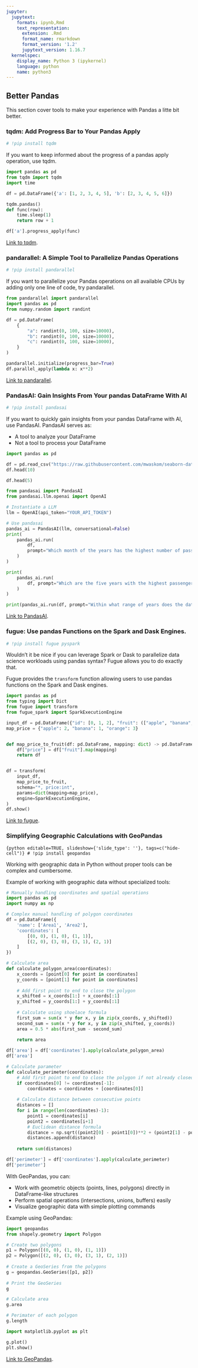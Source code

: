```yaml
---
jupyter:
  jupytext:
    formats: ipynb,Rmd
    text_representation:
      extension: .Rmd
      format_name: rmarkdown
      format_version: '1.2'
      jupytext_version: 1.16.7
  kernelspec:
    display_name: Python 3 (ipykernel)
    language: python
    name: python3
---
```


## Better Pandas


This section cover tools to make your experience with Pandas a litte bit better.


### tqdm: Add Progress Bar to Your Pandas Apply

```python
# !pip install tqdm 
```

If you want to keep informed about the progress of a pandas apply operation, use tqdm.

```python
import pandas as pd 
from tqdm import tqdm 
import time 

df = pd.DataFrame({'a': [1, 2, 3, 4, 5], 'b': [2, 3, 4, 5, 6]})

tqdm.pandas()
def func(row):
    time.sleep(1)
    return row + 1

df['a'].progress_apply(func)
```

[Link to tqdm](https://github.com/tqdm/tqdm).


### pandarallel: A Simple Tool to Parallelize Pandas Operations 

```python
# !pip install pandarallel
```

If you want to parallelize your Pandas operations on all available CPUs by adding only one line of code, try pandarallel. 

```python
from pandarallel import pandarallel
import pandas as pd
from numpy.random import randint

df = pd.DataFrame(
    {
        "a": randint(0, 100, size=10000),
        "b": randint(0, 100, size=10000),
        "c": randint(0, 100, size=10000),
    }
)

pandarallel.initialize(progress_bar=True)
df.parallel_apply(lambda x: x**2)

```

[Link to pandarallel](https://github.com/nalepae/pandarallel).


### PandasAI: Gain Insights From Your pandas DataFrame With AI

```python
# !pip install pandasai
```

If you want to quickly gain insights from your pandas DataFrame with AI, use PandasAI. PandasAI serves as: 

- A tool to analyze your DataFrame
- Not a tool to process your DataFrame

```python
import pandas as pd  

df = pd.read_csv("https://raw.githubusercontent.com/mwaskom/seaborn-data/master/flights.csv")
df.head(10)
```

```python
df.head(5)
```

```python
from pandasai import PandasAI
from pandasai.llm.openai import OpenAI

# Instantiate a LLM
llm = OpenAI(api_token="YOUR_API_TOKEN")

# Use pandasai
pandas_ai = PandasAI(llm, conversational=False)
print(
    pandas_ai.run(
        df,
        prompt="Which month of the years has the highest number of passengers on average?",
    )
)

```

```python
print(
    pandas_ai.run(
        df, prompt="Which are the five years with the highest passenger numbers?"
    )
)

```

```python
print(pandas_ai.run(df, prompt="Within what range of years does the dataset span?"))

```

[Link to PandasAI](https://github.com/gventuri/pandas-ai).


### fugue: Use pandas Functions on the Spark and Dask Engines. 

```python
# !pip install fugue pyspark
```

Wouldn't it be nice if you can leverage Spark or Dask to parallelize data science workloads using pandas syntax? Fugue allows you to do exactly that.

Fugue provides the `transform` function allowing users to use pandas functions on the Spark and Dask engines. 

```python
import pandas as pd
from typing import Dict
from fugue import transform
from fugue_spark import SparkExecutionEngine

input_df = pd.DataFrame({"id": [0, 1, 2], "fruit": (["apple", "banana", "orange"])})
map_price = {"apple": 2, "banana": 1, "orange": 3}


def map_price_to_fruit(df: pd.DataFrame, mapping: dict) -> pd.DataFrame:
    df["price"] = df["fruit"].map(mapping)
    return df


df = transform(
    input_df,
    map_price_to_fruit,
    schema="*, price:int",
    params=dict(mapping=map_price),
    engine=SparkExecutionEngine,
)
df.show()
```

[Link to fugue](https://github.com/fugue-project/fugue).


### Simplifying Geographic Calculations with GeoPandas

```{python editable=TRUE, slideshow={'slide_type': ''}, tags=c("hide-cell")}
# !pip install geopandas
```

Working with geographic data in Python without proper tools can be complex and cumbersome. 

Example of working with geographic data without specialized tools:

```python
# Manually handling coordinates and spatial operations
import pandas as pd
import numpy as np

# Complex manual handling of polygon coordinates
df = pd.DataFrame({
    'name': ['Area1', 'Area2'],
    'coordinates': [
        [(0, 0), (1, 0), (1, 1)],
        [(2, 0), (3, 0), (3, 1), (2, 1)]
    ]
})

# Calculate area
def calculate_polygon_area(coordinates):
    x_coords = [point[0] for point in coordinates]
    y_coords = [point[1] for point in coordinates]
    
    # Add first point to end to close the polygon
    x_shifted = x_coords[1:] + x_coords[:1] 
    y_shifted = y_coords[1:] + y_coords[:1]
    
    # Calculate using shoelace formula
    first_sum = sum(x * y for x, y in zip(x_coords, y_shifted))
    second_sum = sum(x * y for x, y in zip(x_shifted, y_coords))
    area = 0.5 * abs(first_sum - second_sum)
    
    return area

df['area'] = df['coordinates'].apply(calculate_polygon_area)
df['area']
```

```python
# Calculate parameter
def calculate_perimeter(coordinates):
    # Add first point to end to close the polygon if not already closed
    if coordinates[0] != coordinates[-1]:
        coordinates = coordinates + [coordinates[0]]
    
    # Calculate distance between consecutive points
    distances = []
    for i in range(len(coordinates)-1):
        point1 = coordinates[i]
        point2 = coordinates[i+1]
        # Euclidean distance formula
        distance = np.sqrt((point2[0] - point1[0])**2 + (point2[1] - point1[1])**2)
        distances.append(distance)
    
    return sum(distances)

df['perimeter'] = df['coordinates'].apply(calculate_perimeter)
df['perimeter']
```

With GeoPandas, you can:

- Work with geometric objects (points, lines, polygons) directly in DataFrame-like structures
- Perform spatial operations (intersections, unions, buffers) easily
- Visualize geographic data with simple plotting commands

Example using GeoPandas:

```python
import geopandas
from shapely.geometry import Polygon

# Create two polygons
p1 = Polygon([(0, 0), (1, 0), (1, 1)])
p2 = Polygon([(2, 0), (3, 0), (3, 1), (2, 1)])
    
# Create a GeoSeries from the polygons
g = geopandas.GeoSeries([p1, p2])
    
# Print the GeoSeries
g
```

```python
# Calculate area
g.area
```

```python
# Perimater of each polygon
g.length
```

```python
import matplotlib.pyplot as plt

g.plot()
plt.show()
```

[Link to GeoPandas](https://github.com/geopandas/geopandas).
